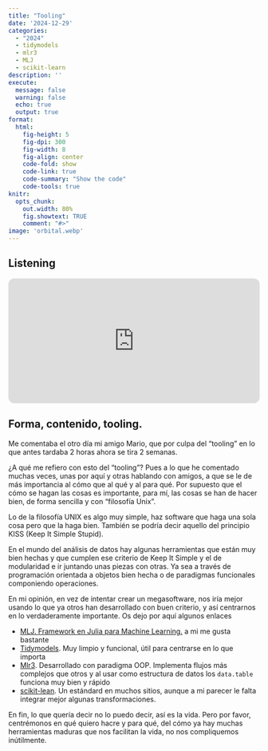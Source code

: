 ```yaml
---
title: "Tooling"  
date: '2024-12-29'
categories: 
  - "2024"
  - tidymodels
  - mlr3
  - MLJ
  - scikit-learn
description: ''
execute: 
  message: false
  warning: false
  echo: true
  output: true
format: 
  html: 
    fig-height: 5
    fig-dpi: 300
    fig-width: 8
    fig-align: center
    code-fold: show
    code-link: true
    code-summary: "Show the code"
    code-tools: true 
knitr:
  opts_chunk:
    out.width: 80%
    fig.showtext: TRUE
    comment: "#>"
image: 'orbital.webp'
---
```


::: callout-note
## Listening

<iframe style="border-radius:12px" src="https://open.spotify.com/embed/track/5s6QzUcfrXKYHRkjPX7unE?utm_source=generator" width="100%" height="250" frameBorder="0" allowfullscreen="" allow="autoplay; clipboard-write; encrypted-media; fullscreen; picture-in-picture" loading="lazy"></iframe>

:::

## Forma, contenido, tooling. 

Me comentaba el otro día mi amigo Mario, que por culpa del "tooling" en lo que antes tardaba
2 horas ahora se tira 2 semanas. 

¿A qué me refiero con esto del "tooling"? Pues a lo que he comentado muchas veces, unas por aquí y otras hablando con amigos, a que se le de más importancia al cómo que al qué y al para qué.  Por supuesto que el cómo se hagan las cosas es importante, para mí, las cosas se han de hacer bien, de forma sencilla y con "filosofía Unix". 

Lo de la filosofía UNIX es algo muy simple, haz software que haga una sola cosa pero que la haga bien. También se podría decir aquello del principio KISS (Keep It Simple Stupid). 

En el mundo del análisis de datos hay algunas herramientas que están muy bien hechas y que cumplen ese criterio de Keep It Simple y el de modularidad e ir juntando unas piezas con otras. Ya sea a través de programación orientada a objetos bien hecha o de paradigmas funcionales componiendo operaciones. 

En mi opinión, en vez de intentar crear un megasoftware, nos iría mejor usando lo que ya otros han desarrollado con buen criterio, y así centrarnos en lo verdaderamente importante. 
Os dejo por aquí algunos enlaces


* [MLJ. Framework en Julia para Machine Learning.](https://juliaai.github.io/MLJ.jl/dev/) a mi me gusta bastante
* [Tidymodels](https://www.tmwr.org/). Muy limpio y funcional, útil para centrarse en lo que importa
* [Mlr3](https://mlr3book.mlr-org.com/). Desarrollado con paradigma OOP. Implementa flujos más complejos que otros y al usar como estructura de datos los `data.table` funciona muy bien y rápido
* [scikit-lean](https://scikit-learn.org/stable/). Un estándard en muchos sitios, aunque a mi parecer le falta integrar mejor algunas transformaciones. 


En fin, lo que quería decir no lo puedo decir, así es la vida. Pero por favor, centrémonos en qué quiero hacre y para qué, del cómo ya hay muchas herramientas maduras que nos facilitan la vida, no nos compliquemos inútilmente. 
